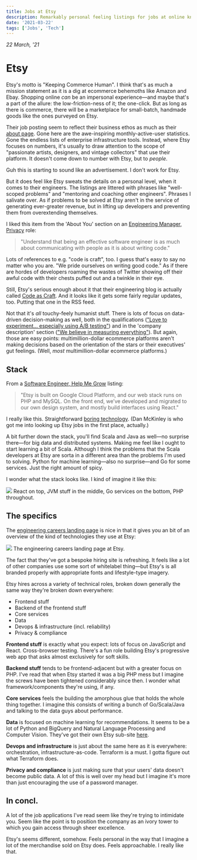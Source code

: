 ```yaml
---
title: Jobs at Etsy
description: Remarkably personal feeling listings for jobs at online knick-knack peddler Etsy.
date: '2021-03-22'
tags: ['Jobs', 'Tech']
---
```



_22 March, '21_

# Etsy

Etsy's motto is "Keeping Commerce Human". I think that's as much a mission statement as it is a dig at ecommerce behemoths like Amazon and Ebay. Shopping online _can_ be an impersonal experience—and maybe that's a part of the allure: the low-friction-ness of it; the one-click. But as long as there is commerce, there will be a marketplace for small-batch, handmade goods like the ones purveyed on Etsy.

Their job posting seem to reflect their business ethos as much as their [about page](https://www.etsy.com/uk/about). Gone here are the awe-inspiring monthly-active-user statistics. Gone the endless lists of enterprise infrastructure tools. Instead, where Etsy focuses on numbers, it's usually to draw attention to the scope of "passionate artists, designers, and vintage collectors" that use their platform. It doesn't come down to number with Etsy, but to _people_.

Guh this is starting to sound like an advertisement. I don't work for Etsy.

But it does feel like Etsy sweats the details on a personal level, when it comes to their engineers. The listings are littered with phrases like "well-scoped problems" and "mentoring and coaching other engineers". Phrases I salivate over. As if problems to be solved at Etsy aren't in the service of generating ever-greater revenue, but in lifting up developers and preventing them from overextending themselves.

I liked this item from the 'About You' section on an [Engineering Manager, Privacy](https://careers.etsy.com/global/en/job/JR234/Engineering-Manager-Privacy) role:

> "Understand that being an effective software engineer is as much about communicating with people as it is about writing code."

Lots of references to e.g. "code is craft", too. I guess that's easy to say no matter who you are. "We pride ourselves on writing good code." As if there are hordes of developers roaming the wastes of Twitter showing off their awful code with their chests puffed out and a twinkle in their eye.

Still, Etsy's serious enough about it that their engineering blog is actually called [Code as Craft](https://codeascraft.com). And it looks like it gets some fairly regular updates, too. Putting that one in the RSS feed.

Not that it's _all_ touchy-feely humanist stuff. There is lots of focus on data-driven decision-making as well, both in the qualifications (["Love to experiment... especially using A/B testing"](https://careers.etsy.com/global/en/job/JR787/Software-Engineer-Progressive-Web-Apps)) and in the 'company description' section (["We believe in measuring everything"](https://careers.etsy.com/global/en/job/JR614/Software-Engineer-Checkout)). But again, those are easy points: multimillion-dollar ecommerce platforms aren't making decisions based on the orientation of the stars or their executives' gut feelings. (Well, _most_ multimillion-dollar ecommerce platforms.)

## Stack
From a [Software Engineer, Help Me Grow](https://careers.etsy.com/global/en/job/JR570/Software-Engineer-Help-Me-Grow) listing:

> "Etsy is built on Google Cloud Platform, and our web stack runs on PHP and MySQL. On the front end, we’ve developed and migrated to our own design system, and mostly build interfaces using React."

I really like this. Straightforward [boring technology](http://boringtechnology.club). (Dan McKinley is who got me into looking up Etsy jobs in the first place, actually.)

A bit further down the stack, you'll find Scala and Java as well—no surprise there—for big data and distributed systems. Making me feel like I ought to start learning a bit of Scala. Although I think the problems that the Scala developers at Etsy are sorta in a different area than the problems I'm used to solving. Python for machine learning—also no surprise—and Go for some services. Just the right amount of spicy.

I wonder what the stack looks like. I kind of imagine it like this:

<Image src="/2021-03/etsy-stack.png">
  React on top, JVM stuff in the middle, Go services on the bottom, PHP throughout.
</Image>

## The specifics
The [engineering careers landing page](https://careers.etsy.com/global/en/c/engineering-jobs) is nice in that it gives you an bit of an overview of the kind of technologies they use at Etsy:

<Image src="/2021-03/engineering.png">
  The engineering careers landing page at Etsy.
</Image>

The fact that they've got a bespoke hiring site is refreshing. It feels like a lot of other companies use some sort of whitelabel thing—but Etsy's is all branded properly with appropriate fonts and lifestyle-type imagery.

Etsy hires across a variety of technical roles, broken down generally the same way they're broken down everywhere:

- Frontend stuff
- Backend of the frontend stuff
- Core services
- Data
- Devops & infrastructure (incl. reliability)
- Privacy & compliance

**Frontend stuff** is exactly what you expect: lots of focus on JavaScript and React. Cross-browser testing. There's a fun role building Etsy's progressive web app that asks almost exclusively for soft skills.

**Backend stuff** tends to be frontend-adjacent but with a greater focus on PHP. I've read that when Etsy started it was a big PHP mess but I imagine the screws have been tightened considerably since then. I wonder what framework/components they're using, if any.

**Core services** feels the building the amorphous glue that holds the whole thing together. I imagine this consists of writing a bunch of Go/Scala/Java and talking to the data guys about performance.

**Data** is focused on machine learning for recommendations. It seems to be a lot of Python and BigQuery and Natural Language Processing and Computer Vision. They've got their own Etsy sub-site [here](https://www.dsml.etsy.com).

**Devops and infrastructure** is just about the same here as it is everywhere: orchestration, infrastructure-as-code. Terraform is a must. I gotta figure out what Terraform does.

**Privacy and compliance** is just making sure that your users' data doesn't become public data. A lot of this is well over my head but I imagine it's more than just encouraging the use of a password manager.

## In concl.
A lot of the job applications I've read seem like they're trying to intimidate you. Seem like the point is to position the company as an ivory tower to which you gain access through sheer excellence.

Etsy's seems different, somehow. Feels personal in the way that I imagine a lot of the merchandise sold on Etsy does. Feels approachable. I really like that.